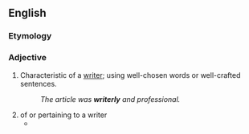 ==English==

===Etymology===
{{suffix|en|writer|ly|id2=adjectival}}

===Adjective===
{{en-adj}}

# Characteristic of a [[writer]]; using well-chosen words or well-crafted sentences.
#: ''The article was '''writerly''' and professional.''
# of or pertaining to a writer
#* {{quote-journal|en|work=AV Club|date=13 October 2020|author=Beatrice Loayza|title=Jack London gets an Italian makeover in the tragic and romantic ''Martin Eden''|passage=the long road to '''writerly''' recognition is riddled with disappointment.}}